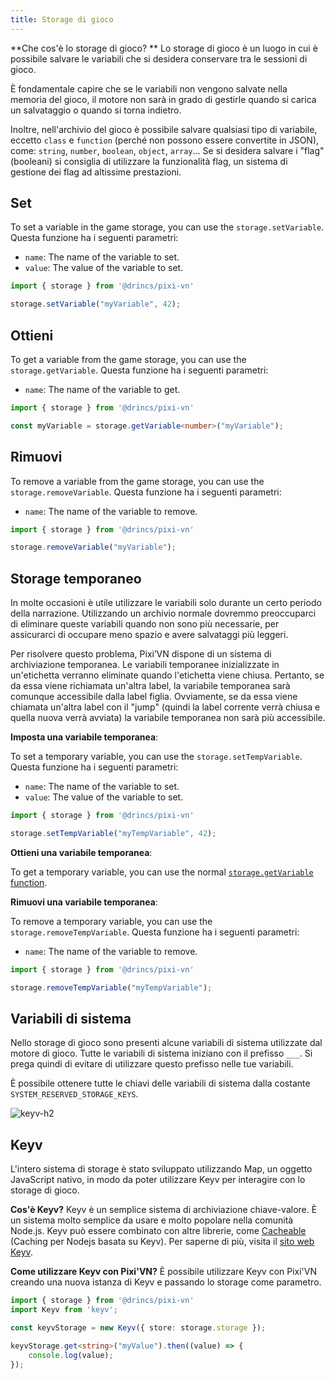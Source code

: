```yaml
---
title: Storage di gioco
---
```


**Che cos'è lo storage di gioco? ** Lo storage di gioco è un luogo in cui è possibile salvare le variabili che si desidera conservare tra le sessioni di gioco.

È fondamentale capire che se le variabili non vengono salvate nella memoria del gioco, il motore non sarà in grado di gestirle quando si <DynamicLink href="/start/save#load">carica un salvataggio</DynamicLink> o quando si <DynamicLink href="/start/labels-flow#go-back">torna indietro</DynamicLink>.

Inoltre, nell'archivio del gioco è possibile salvare qualsiasi tipo di variabile, eccetto `class` e `function` (perché non possono essere convertite in JSON), come: `string`, `number`, `boolean`, `object`, `array`... Se si desidera salvare i "flag" (booleani) si consiglia di utilizzare la <DynamicLink href="/start/flags">funzionalità flag</DynamicLink>, un sistema di gestione dei flag ad altissime prestazioni.

## Set

To set a variable in the game storage, you can use the `storage.setVariable`. Questa funzione ha i seguenti parametri:

- `name`: The name of the variable to set.
- `value`: The value of the variable to set.

```typescript
import { storage } from '@drincs/pixi-vn'

storage.setVariable("myVariable", 42);
```

## Ottieni

To get a variable from the game storage, you can use the `storage.getVariable`. Questa funzione ha i seguenti parametri:

- `name`: The name of the variable to get.

```typescript
import { storage } from '@drincs/pixi-vn'

const myVariable = storage.getVariable<number>("myVariable");
```

## Rimuovi

To remove a variable from the game storage, you can use the `storage.removeVariable`. Questa funzione ha i seguenti parametri:

- `name`: The name of the variable to remove.

```typescript
import { storage } from '@drincs/pixi-vn'

storage.removeVariable("myVariable");
```

## Storage temporaneo

In molte occasioni è utile utilizzare le variabili solo durante un certo periodo della narrazione. Utilizzando un archivio normale dovremmo preoccuparci di eliminare queste variabili quando non sono più necessarie, per assicurarci di occupare meno spazio e avere salvataggi più leggeri.

Per risolvere questo problema, Pixi’VN dispone di un sistema di archiviazione temporanea. Le variabili temporanee inizializzate in un'etichetta verranno eliminate quando l'etichetta viene chiusa. Pertanto, se da essa viene richiamata un'altra label, la variabile temporanea sarà comunque accessibile dalla label figlia. Ovviamente, se da essa viene chiamata un'altra label con il "jump" (quindi la label corrente verrà chiusa e quella nuova verrà avviata) la variabile temporanea non sarà più accessibile.

**Imposta una variabile temporanea**:

To set a temporary variable, you can use the `storage.setTempVariable`. Questa funzione ha i seguenti parametri:

- `name`: The name of the variable to set.
- `value`: The value of the variable to set.

```typescript
import { storage } from '@drincs/pixi-vn'

storage.setTempVariable("myTempVariable", 42);
```

**Ottieni una variabile temporanea**:

To get a temporary variable, you can use the normal [`storage.getVariable` function](#get).

**Rimuovi una variabile temporanea**:

To remove a temporary variable, you can use the `storage.removeTempVariable`. Questa funzione ha i seguenti parametri:

- `name`: The name of the variable to remove.

```typescript
import { storage } from '@drincs/pixi-vn'

storage.removeTempVariable("myTempVariable");
```

## Variabili di sistema

Nello storage di gioco sono presenti alcune variabili di sistema utilizzate dal motore di gioco. Tutte le variabili di sistema iniziano con il prefisso `___`.
Si prega quindi di evitare di utilizzare questo prefisso nelle tue variabili.

È possibile ottenere tutte le chiavi delle variabili di sistema dalla costante `SYSTEM_RESERVED_STORAGE_KEYS`.

![keyv-h2](/keyv.svg)

## Keyv

L'intero sistema di storage è stato sviluppato utilizzando Map, un oggetto JavaScript nativo, in modo da poter utilizzare Keyv per interagire con lo storage di gioco.

**Cos'è Keyv?** Keyv è un semplice sistema di archiviazione chiave-valore. È un sistema molto semplice da usare e molto popolare nella comunità Node.js. Keyv può essere combinato con altre librerie, come [Cacheable](https://cacheable.org/) (Caching per Nodejs basata su Keyv). Per saperne di più, visita il [sito web Keyv](https://keyv.org/).

**Come utilizzare Keyv con Pixi'VN?** È possibile utilizzare Keyv con Pixi'VN creando una nuova istanza di Keyv e passando lo storage come parametro.

```typescript
import { storage } from '@drincs/pixi-vn'
import Keyv from 'keyv';

const keyvStorage = new Keyv({ store: storage.storage });

keyvStorage.get<string>("myValue").then((value) => {
    console.log(value);
});
```

